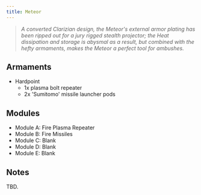 ```yaml
---
title: Meteor
---
```



> *A converted Clarizian design, the Meteor's external armor plating has been ripped out for a jury rigged stealth projector; the Heat dissipation and storage is abysmal as a result, but combined with the hefty armaments, makes the Meteor a perfect tool for ambushes.*


## Armaments

* Hardpoint
  * 1x plasma bolt repeater
  * 2x 'Sumitomo' missile launcher pods


## Modules

* Module A: Fire Plasma Repeater
* Module B: Fire Missiles 
* Module C: Blank
* Module D: Blank 
* Module E: Blank


## Notes

TBD.